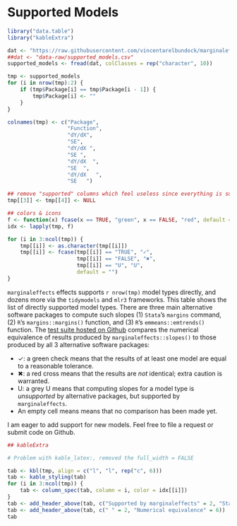 
# Supported Models


```r
library("data.table")
library("kableExtra")

dat <- "https://raw.githubusercontent.com/vincentarelbundock/marginaleffects/main/data-raw/supported_models.csv"
##dat <- "data-raw/supported_models.csv"
supported_models <- fread(dat, colClasses = rep("character", 10))

tmp <- supported_models
for (i in nrow(tmp):2) {
    if (tmp$Package[i] == tmp$Package[i - 1]) {
        tmp$Package[i] <- ""
    }
}

colnames(tmp) <- c("Package",
                   "Function",
                   "dY/dX",
                   "SE",
                   "dY/dX ",
                   "SE ",
                   "dY/dX  ",
                   "SE  ",
                   "dY/dX   ",
                   "SE   ")

## remove "supported" columns which feel useless since everything is supported
tmp[[3]] <- tmp[[4]] <- NULL

## colors & icons
f <- function(x) fcase(x == TRUE, "green", x == FALSE, "red", default = "gray")
idx <- lapply(tmp, f)

for (i in 3:ncol(tmp)) {
    tmp[[i]] <- as.character(tmp[[i]])
    tmp[[i]] <- fcase(tmp[[i]] == "TRUE", "✓",
                      tmp[[i]] == "FALSE", "✖",
                      tmp[[i]] == "U", "U",
                      default = "")
}
```

`marginaleffects` effects supports `r nrow(tmp)` model types directly, and dozens more via the `tidymodels` and `mlr3` frameworks. This table shows the list of directly supported model types. There are three main alternative software packages to compute such slopes (1) `Stata`'s `margins` command, (2) `R`'s `margins::margins()`  function, and (3) `R`'s `emmeans::emtrends()` function. The [test suite hosted on Github](https://github.com/vincentarelbundock/marginaleffects/tree/main/inst/tinytest) compares the numerical equivalence of results produced by `marginaleffects::slopes()` to those produced by all 3 alternative software packages:

* ✓: a green check means that the results of at least one model are equal to a reasonable tolerance.
* ✖: a red cross means that the results are *not* identical; extra caution is warranted.
* U: a grey U means that computing slopes for a model type is *unsupported* by alternative packages, but supported by `marginaleffects`.
* An empty cell means means that no comparison has been made yet.

I am eager to add support for new models. Feel free to file a request or submit code on Github.

```r
## kableExtra

# Problem with kable_latex:, removed the full_width = FALSE

tab <- kbl(tmp, align = c("l", "l", rep("c", 6)))
tab <- kable_styling(tab)
for (i in 3:ncol(tmp)) {
    tab <- column_spec(tab, column = i, color = idx[[i]])
}
tab <- add_header_above(tab, c("Supported by marginaleffects" = 2, "Stata" = 2, "margins" = 2, "emtrends" = 2))
tab <- add_header_above(tab, c(" " = 2, "Numerical equivalence" = 6))
tab
```
